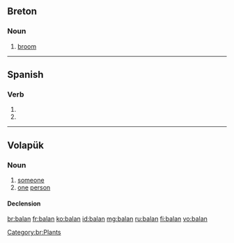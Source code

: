 ==Breton==

===Noun===
{{br-noun|is=c|s=balanenn}}

# [[broom]] {{qualifier|genus {{term|Genista}}}}

[[Category:br:Plants]]

----

==Spanish==

===Verb===
{{es-verb-form|balar}}

# {{es-verb form of|ending=ar|mood=indicative|tense=present|pers=2|formal=yes|number=plural|balar}}
# {{es-verb form of|ending=ar|mood=indicative|tense=present|pers=3|number=plural|balar}}

----

==Volapük==

===Noun===
{{vo-noun}}

# [[someone]]
# [[one]] [[person]]

====Declension====
{{vo-decl-noun}}

[[br:balan]]
[[fr:balan]]
[[ko:balan]]
[[id:balan]]
[[mg:balan]]
[[ru:balan]]
[[fi:balan]]
[[vo:balan]]